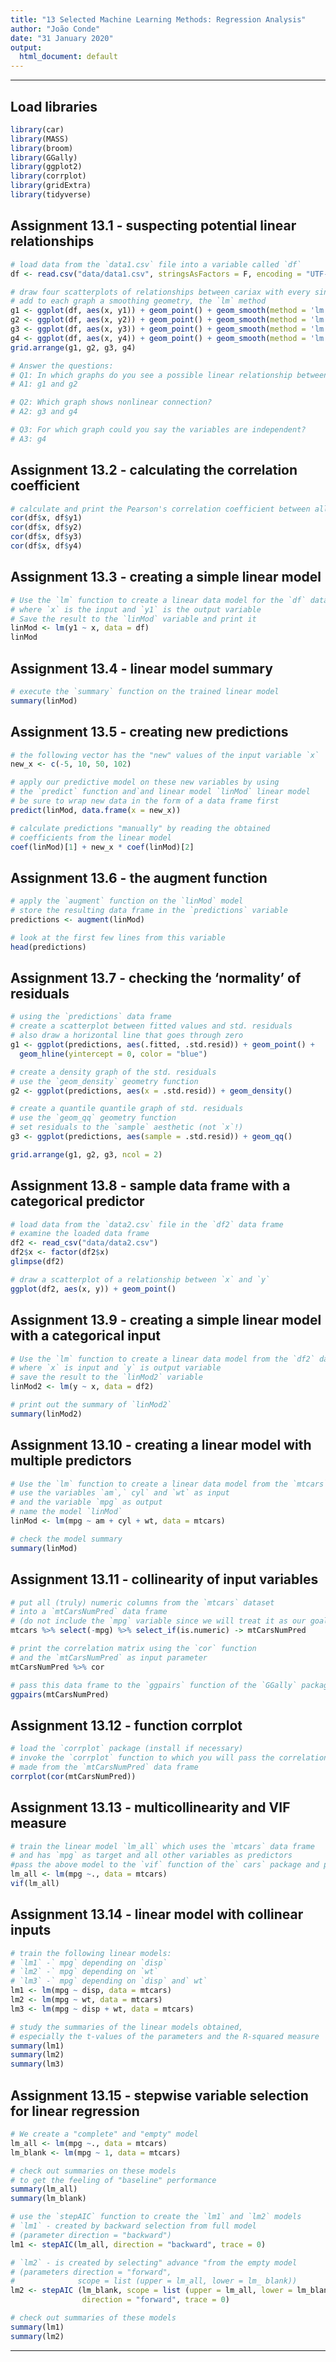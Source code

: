 ```yaml
---
title: "13 Selected Machine Learning Methods: Regression Analysis"
author: "João Conde"
date: "31 January 2020"
output:
  html_document: default
---
```


***

## Load libraries
```r
library(car)
library(MASS)
library(broom)
library(GGally)
library(ggplot2)
library(corrplot)
library(gridExtra)
library(tidyverse)
```


## Assignment 13.1 - suspecting potential linear relationships

```r
# load data from the `data1.csv` file into a variable called `df`
df <- read.csv("data/data1.csv", stringsAsFactors = F, encoding = "UTF-8")

# draw four scatterplots of relationships between cariax with every single variable y in the data box above
# add to each graph a smoothing geometry, the `lm` method
g1 <- ggplot(df, aes(x, y1)) + geom_point() + geom_smooth(method = 'lm')
g2 <- ggplot(df, aes(x, y2)) + geom_point() + geom_smooth(method = 'lm')
g3 <- ggplot(df, aes(x, y3)) + geom_point() + geom_smooth(method = 'lm')
g4 <- ggplot(df, aes(x, y4)) + geom_point() + geom_smooth(method = 'lm')
grid.arrange(g1, g2, g3, g4)

# Answer the questions:
# Q1: In which graphs do you see a possible linear relationship between the variables?
# A1: g1 and g2 

# Q2: Which graph shows nonlinear connection?
# A2: g3 and g4

# Q3: For which graph could you say the variables are independent?
# A3: g4
```

## Assignment 13.2 - calculating the correlation coefficient

```r
# calculate and print the Pearson's correlation coefficient between all pairs visualized in the previous exercise
cor(df$x, df$y1)
cor(df$x, df$y2)
cor(df$x, df$y3)
cor(df$x, df$y4)
```

## Assignment 13.3 - creating a simple linear model

```r
# Use the `lm` function to create a linear data model for the `df` dataset
# where `x` is the input and `y1` is the output variable
# Save the result to the `linMod` variable and print it
linMod <- lm(y1 ~ x, data = df)
linMod
```

## Assignment 13.4 - linear model summary

```r
# execute the `summary` function on the trained linear model
summary(linMod)
```

## Assignment 13.5 - creating new predictions

```r
# the following vector has the "new" values of the input variable `x`
new_x <- c(-5, 10, 50, 102)

# apply our predictive model on these new variables by using
# the `predict` function and`and linear model `linMod` linear model 
# be sure to wrap new data in the form of a data frame first
predict(linMod, data.frame(x = new_x))

# calculate predictions "manually" by reading the obtained
# coefficients from the linear model
coef(linMod)[1] + new_x * coef(linMod)[2]
```

## Assignment 13.6 - the augment function

```r
# apply the `augment` function on the `linMod` model
# store the resulting data frame in the `predictions` variable
predictions <- augment(linMod)

# look at the first few lines from this variable
head(predictions)
```

## Assignment 13.7 - checking the ‘normality’ of residuals

```r
# using the `predictions` data frame
# create a scatterplot between fitted values and std. residuals
# also draw a horizontal line that goes through zero
g1 <- ggplot(predictions, aes(.fitted, .std.resid)) + geom_point() +
  geom_hline(yintercept = 0, color = "blue")

# create a density graph of the std. residuals
# use the `geom_density` geometry function
g2 <- ggplot(predictions, aes(x = .std.resid)) + geom_density()

# create a quantile quantile graph of std. residuals
# use the `geom_qq` geometry function
# set residuals to the `sample` aesthetic (not `x`!)
g3 <- ggplot(predictions, aes(sample = .std.resid)) + geom_qq()

grid.arrange(g1, g2, g3, ncol = 2)
```

## Assignment 13.8 - sample data frame with a categorical predictor

```r
# load data from the `data2.csv` file in the `df2` data frame
# examine the loaded data frame
df2 <- read_csv("data/data2.csv")
df2$x <- factor(df2$x)
glimpse(df2)

# draw a scatterplot of a relationship between `x` and `y`
ggplot(df2, aes(x, y)) + geom_point()
```

## Assignment 13.9 - creating a simple linear model with a categorical input

```r
# Use the `lm` function to create a linear data model from the `df2` data frame
# where `x` is input and `y` is output variable
# save the result to the `linMod2` variable
linMod2 <- lm(y ~ x, data = df2)

# print out the summary of `linMod2`
summary(linMod2)
```

## Assignment 13.10 - creating a linear model with multiple predictors

```r
# Use the `lm` function to create a linear data model from the `mtcars` table
# use the variables `am`,` cyl` and `wt` as input
# and the variable `mpg` as output
# name the model `linMod`
linMod <- lm(mpg ~ am + cyl + wt, data = mtcars)

# check the model summary
summary(linMod)
```

## Assignment 13.11 - collinearity of input variables

```r
# put all (truly) numeric columns from the `mtcars` dataset
# into a `mtCarsNumPred` data frame
# (do not include the `mpg` variable since we will treat it as our goal)
mtcars %>% select(-mpg) %>% select_if(is.numeric) -> mtCarsNumPred

# print the correlation matrix using the `cor` function
# and the `mtCarsNumPred` as input parameter
mtCarsNumPred %>% cor

# pass this data frame to the `ggpairs` function of the `GGally` package
ggpairs(mtCarsNumPred)
```


## Assignment 13.12 - function corrplot

```r
# load the `corrplot` package (install if necessary)
# invoke the `corrplot` function to which you will pass the correlation matrix
# made from the `mtCarsNumPred` data frame
corrplot(cor(mtCarsNumPred))
```


## Assignment 13.13 - multicollinearity and VIF measure

```r
# train the linear model `lm_all` which uses the `mtcars` data frame
# and has `mpg` as target and all other variables as predictors
#pass the above model to the `vif` function of the` cars` package and print the result
lm_all <- lm(mpg ~., data = mtcars)
vif(lm_all)
```

## Assignment 13.14 - linear model with collinear inputs

```r
# train the following linear models:
# `lm1` -` mpg` depending on `disp`
# `lm2` -` mpg` depending on `wt`
# `lm3` -` mpg` depending on `disp` and` wt`
lm1 <- lm(mpg ~ disp, data = mtcars)
lm2 <- lm(mpg ~ wt, data = mtcars)
lm3 <- lm(mpg ~ disp + wt, data = mtcars)

# study the summaries of the linear models obtained,
# especially the t-values of the parameters and the R-squared measure
summary(lm1)
summary(lm2)
summary(lm3)
```


## Assignment 13.15 - stepwise variable selection for linear regression

```r
# We create a "complete" and "empty" model
lm_all <- lm(mpg ~., data = mtcars)
lm_blank <- lm(mpg ~ 1, data = mtcars)

# check out summaries on these models
# to get the feeling of "baseline" performance
summary(lm_all)
summary(lm_blank)

# use the `stepAIC` function to create the `lm1` and `lm2` models
# `lm1` - created by backward selection from full model
# (parameter direction = "backward")
lm1 <- stepAIC(lm_all, direction = "backward", trace = 0)

# `lm2` - is created by selecting" advance "from the empty model
# (parameters direction = "forward",
#              scope = list (upper = lm_all, lower = lm_ blank))
lm2 <- stepAIC (lm_blank, scope = list (upper = lm_all, lower = lm_blank),
                direction = "forward", trace = 0)

# check out summaries of these models
summary(lm1)
summary(lm2)
```

***
